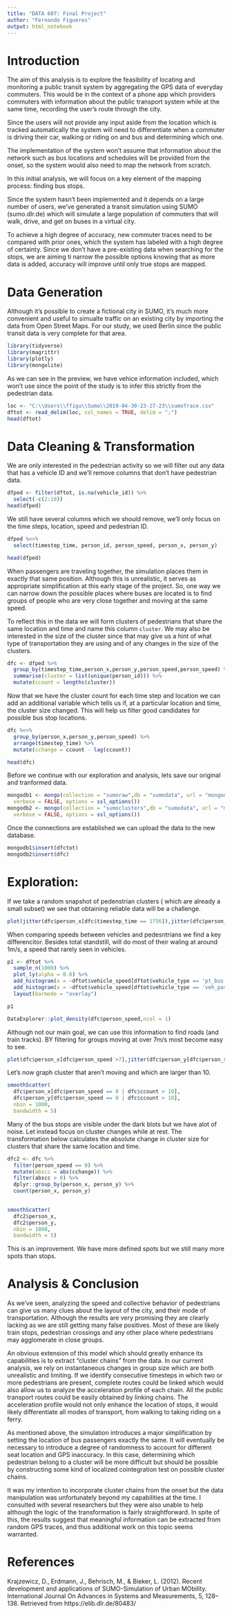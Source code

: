 ```yaml
---
title: "DATA 607: Final Project"
author: "Fernando Figueres"
output: html_notebook
---
```



# Introduction

The aim of this analysis is to explore the feasibility of locating and monitoring a public transit system by aggregating the GPS data of everyday commuters. This would be in the context of a phone app which providers commuters with information about the public transport system while at the same time, recording the user's route through the city.

Since the users will not provide any input aside from the location which is tracked automatically the system will need to differentiate when a commuter is driving their car, walking or riding on and bus and determining which one.

The implementation of the system won't assume that information about the network such as bus locations and schedules will be provided from the onset, so the system would also need to map the network from scratch.

In this initial analysis, we will focus on a key element of the mapping process: finding bus stops.

Since the system hasn't been implemented and it depends on a large number of users, we've generated a transit simulation using SUMO (sumo.dlr.de) which will simulate a large population of commuters that will walk, drive, and get on buses in a virtual city.

To achieve a high degree of accuracy, new commuter traces need to be compared with prior ones, which the system has labeled with a high degree of certainty. Since we don't have a pre-existing data when searching for the stops, we are aiming ti narrow the possible options knowing that as more data is added, accuracy will improve until only true stops are mapped.

# Data Generation

Although it's possible to create a fictional city in SUMO, it's much more convenient and useful to simualte traffic on an existing city by importing the data from Open Street Maps. For our study, we used Berlin since the public transit data is very complete for that area.


```r
library(tidyverse)
library(magrittr)
library(plotly)
library(mongolite)
```


As we can see in the preview, we have vehice information included, which won't use since the point of the study is to infer this strictly from the pedestrian data.

```r
loc <- "C:\\Users\\ffigu\\Sumo\\2019-04-30-23-27-23\\sumoTrace.csv"
dftot <- read_delim(loc, col_names = TRUE, delim = ";")
head(dftot)
```



# Data Cleaning & Transformation

We are only interested in the pedestrian activity so we will filter out any data that has a vehicle ID and we'll remove columns that don't have pedestrian data.

```r
dfped <- filter(dftot, is.na(vehicle_id)) %>% 
  select(-c(2:10))
head(dfped)
```

We still have several columns which we should remove, we'll only focus on the time steps, location, speed and pedestrian ID.

```r
dfped %<>% 
  select(timestep_time, person_id, person_speed, person_x, person_y)

head(dfped)
```


When passengers are traveling together, the simulation places them in exactly that same position. Although this is unrealistic, it serves as appropriate simplification at this early stage of the project. So, one way we can narrow down the possible places where buses are located is to find groups of people who are very close together and moving at the same speed. 

To reflect this in the data we will form clusters of pedestrians that share the same location and time and name this column `cluster`. We may also be interested in the size of the cluster since that may give us a hint of what type of transportation they are using and of any changes in the size of the clusters.

```r
dfc <- dfped %>% 
  group_by(timestep_time,person_x,person_y,person_speed,person_speed) %>% 
  summarise(cluster = list(unique(person_id))) %>% 
  mutate(ccount = lengths(cluster))
```


Now that we have the cluster count for each time step and location we can add an additional variable which tells us if, at a particular location and time, the cluster size changed. This will help us filter good candidates for possible bus stop locations.

```r
dfc %<>% 
  group_by(person_x,person_y,person_speed) %>%
  arrange(timestep_time) %>%
  mutate(cchange = ccount - lag(ccount))

head(dfc)
```

Before we continue with our exploration and analysis, lets save our original and tranformed data.

```r
mongodb1 <- mongo(collection = "sumoraw",db = "sumodata", url = "mongodb://localhost",
  verbose = FALSE, options = ssl_options())
mongodb2 <- mongo(collection = "sumoclusters",db = "sumodata", url = "mongodb://localhost",
  verbose = FALSE, options = ssl_options())
```

Once the connections are established we can upload the data to the new database.
```r
mongodb1$insert(dfctot)
mongodb2$insert(dfc)
```

# Exploration: 

If we take a random snapshot of pedenstrian clusters ( which are already a small subset) we see that obtaining reliable data will be a challenge.

```r
plot(jitter(dfc$person_x[dfc$timestep_time == 1756]),jitter(dfc$person_y[dfc$timestep_time == 1756]))
```

When comparing speeds between vehicles and pedesntrians we find a key differencitor. Besides total standstill, will do most of their waling at around 1m/s, a speed that rarely seen in vehicles.

```r
p1 <- dftot %>% 
  sample_n(1000) %>% 
  plot_ly(alpha = 0.6) %>%
  add_histogram(x = ~dftot$vehicle_speed[dftot$vehicle_type == 'pt_bus' | dftot$vehicle_type == 'bus_bus'], name = "Public Bus") %>%
  add_histogram(x = ~dftot$vehicle_speed[dftot$vehicle_type == 'veh_passenger'], name = "Passenger Vehicle") %>%
  layout(barmode = "overlay")

p1
```



```r
DataExplorer::plot_density(dfc$person_speed,ncol = 1)
```

Although not our main goal, we can use this information to find roads (and train tracks). BY filtering for groups moving at over 7m/s most become easy to see. 

```r
plot(dfc$person_x[dfc$person_speed >7],jitter(dfc$person_y[dfc$person_speed > 7]))
```

Let's now graph cluster that aren't moving and which are larger than 10. 

```r
smoothScatter(
  dfc$person_x[dfc$person_speed == 0 | dfc$ccount > 10],
  dfc$person_y[dfc$person_speed == 0 | dfc$ccount > 10],
  nbin = 1000,
  bandwidth = 5)
```

Many of the bus stops are visible under the dark blots but we have alot of noise. Let instead focus on cluster changes while at rest. The transformation below calculates the absolute change in cluster size for clusters that share the same location and time.

```r
dfc2 <- dfc %>%  
  filter(person_speed == 0) %>% 
  mutate(abscc = abs(cchange)) %>% 
  filter(abscc > 0) %>% 
  dplyr::group_by(person_x, person_y) %>% 
  count(person_x, person_y)
  
```


```r
smoothScatter(
  dfc2$person_x,
  dfc2$person_y,
  nbin = 1000,
  bandwidth = 5)
```

This is an improvement. We have more defined spots but we still many more spots than stops.


# Analysis & Conclusion

As we've seen, analyzing the speed and collective behavior of pedestrians can give us many clues about the layout of the city, and their mode of transportation. Although the results are very promising they are clearly lacking as we are still getting many false positives. Most of these are likely train stops, pedestrian crossings and any other place where pedestrians may agglomerate in close groups.

An obvious extension of this model which should greatly enhance its capabilities is to extract "cluster chains" from the data. In our current analysis, we rely on instantaneous changes in group size which are both unrealistic and limiting. If we identify consecutive timesteps in which two or more pedestrians are present, complete routes could be linked which would also allow us to analyze the acceleration profile of each chain. All the public transport routes could be easily obtained by linking chains. The acceleration profile would not only enhance the location of stops, it would likely differentiate all modes of transport, from walking to taking riding on a ferry.

As mentioned above, the simulation introduces a major simplification by setting the location of bus passengers exactly the same. It will eventually be necessary to introduce a degree of randomness to account for different seat location and GPS inaccuracy. In this case, determining which pedestrian belong to a cluster will be more difficult but should be possible by constructing some kind of localized cointegration test on possible cluster chains.

It was my intention to incorporate cluster chains from the onset but the data manipulation was unfortunately beyond my capabilities at the time. I consulted with several researchers but they were also unable to help although the logic of the transformation is fairly straightforward. In spite of this, the results suggest that meaningful information can be extracted from random GPS traces, and thus additional work on this topic seems warranted.

# References

Krajzewicz, D., Erdmann, J., Behrisch, M., & Bieker, L. (2012). Recent development and applications of SUMO-Simulation of Urban MObility. International Journal On Advances in Systems and Measurements, 5, 128–138. Retrieved from https://elib.dlr.de/80483/